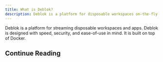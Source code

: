 ```yaml
---
title: What is Deblok?
description: Deblok is a platform for disposable workspaces on-the-fly.
---
```


Deblok is a platform for streaming disposable workspaces and apps. Deblok is designed with speed, security, and ease-of-use in mind. It is built on top of Docker.


## Continue Reading

<Cards>
  <Card title="Learn how to setup Deblok" href="setup" />
  <Card title="View API docs" href="api_docs" />
</Cards>
